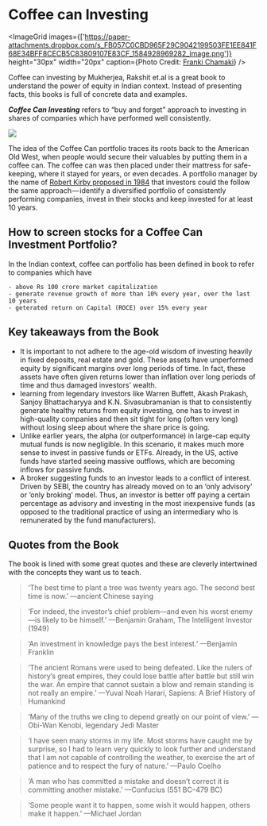 


# Coffee can Investing

<ImageGrid
images={['https://paper-attachments.dropbox.com/s_FB057C0CBD965F29C9042199503FE1EE841F68E34BFF8CECB5C83809107E83CF_1584928969282_image.png']}  
 height="30px"
width="20px"
caption={<span>Photo Credit: <a href="https://unsplash.com/@franki?utm_source=medium&utm_medium=referral">Franki Chamaki</a></span>}
/>

Coffee can investing by Mukherjea, Rakshit et.al is a great book to understand the power of equity in Indian context. Instead of presenting facts, this books is full of concrete data and examples.

**_Coffee Can Investing_** refers to “buy and forget” approach to investing in shares of companies which have performed well consistently.

![](https://paper-attachments.dropbox.com/s_FB057C0CBD965F29C9042199503FE1EE841F68E34BFF8CECB5C83809107E83CF_1584928897979_coffee-collection-container.jpg)

The idea of the Coffee Can portfolio traces its roots back to the American Old West, when people would secure their valuables by putting them in a coffee can. The coffee can was then placed under their mattress for safe-keeping, where it stayed for years, or even decades. A portfolio manager by the name of [Robert Kirby proposed in 1984](https://jpm.pm-research.com/content/11/1/76) that investors could the follow the same approach — identify a diversified portfolio of consistently performing companies, invest in their stocks and keep invested for at least 10 years.

## How to screen stocks for a Coffee Can Investment Portfolio?

In the Indian context, coffee can portfolio has been defined in book to refer to companies which have

    - above Rs 100 crore market capitalization
    - generate revenue growth of more than 10% every year, over the last 10 years
    - geterated return on Capital (ROCE) over 15% every year

## Key takeaways from the Book

-   It is important to not adhere to the age-old wisdom of investing heavily in fixed deposits, real estate and gold. These assets have unperformed equity by significant margins over long periods of time. In fact, these assets have often given returns lower than inflation over long periods of time and thus damaged investors’ wealth.
-   learning from legendary investors like Warren Buffett, Akash Prakash, Sanjoy Bhattacharyya and K.N. Sivasubramanian is that to consistently generate healthy returns from equity investing, one has to invest in high-quality companies and then sit tight for long (often very long) without losing sleep about where the share price is going.
-   Unlike earlier years, the alpha (or outperformance) in large-cap equity mutual funds is now negligible. In this scenario, it makes much more sense to invest in passive funds or ETFs. Already, in the US, active funds have started seeing massive outflows, which are becoming inflows for passive funds.
-   A broker suggesting funds to an investor leads to a conflict of interest. Driven by SEBI, the country has already moved on to an ‘only advisory’ or ‘only broking’ model. Thus, an investor is better off paying a certain percentage as advisory and investing in the most inexpensive funds (as opposed to the traditional practice of using an intermediary who is remunerated by the fund manufacturers).

## Quotes from the Book

The book is lined with some great quotes and these are cleverly intertwined with the concepts they want us to teach.

> ‘The best time to plant a tree was twenty years ago. The second
> best time is now.’
> —ancient Chinese saying

> ‘For indeed, the investor’s chief problem—and even his worst
> enemy—is likely to be himself.’
> —Benjamin Graham, The Intelligent Investor (1949)

> ‘An investment in knowledge pays the best interest.’
> —Benjamin Franklin

> ‘The ancient Romans were used to being defeated. Like the rulers
> of history’s great empires, they could lose battle after battle but still
> win the war. An empire that cannot sustain a blow and remain
> standing is not really an empire.’
> —Yuval Noah Harari, Sapiens: A Brief History of Humankind

> ‘Many of the truths we cling to depend greatly on our point of
> view.’
> —Obi-Wan Kenobi, legendary Jedi Master

> ‘I have seen many storms in my life. Most storms have caught me
> by surprise, so I had to learn very quickly to look further and
> understand that I am not capable of controlling the weather, to
> exercise the art of patience and to respect the fury of nature.’
> —Paulo Coelho

> ‘A man who has committed a mistake and doesn’t correct it is
> committing another mistake.’
> —Confucius (551 BC–479 BC)

> ‘Some people want it to happen, some wish it would happen, others
> make it happen.’
> —Michael Jordan
